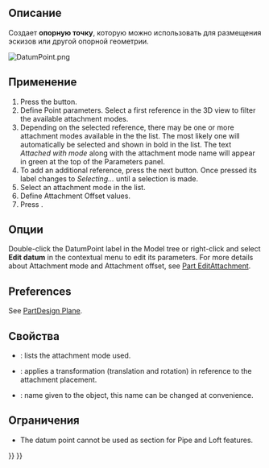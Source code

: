 <languages/>

<div class="mw-translate-fuzzy">
{{Docnav/ru
|[[PartDesign_NewSketch/ru|Создать эскиз]]
|[[PartDesign_Line/ru|Создать опорную линию]]
|[[PartDesign_Workbench/ru|Верстак "PartDesign"]]
|IconL=PartDesign_NewSketch.svg‎
|IconR=PartDesign_Line.svg
|IconC=Workbench_PartDesign.svg
}}
</div>

{{GuiCommand/ru
|Name/ru=Создать опорную точку
|Name=PartDesign_Point
|MenuLocation=Part Design → Create a datum → Создать опорную точку
|Workbenches=[[PartDesign_Workbench/ru|PartDesign]]
|Version=0.17
|SeeAlso=[[PartDesign_Line/ru|Создать опорную линию]], [[PartDesign_Plane/ru|Создать опорную плоскость]]
}}

<span id="Description"></span>
==Описание==

Создает '''опорную точку''', которую можно использовать для размещения эскизов или другой опорной геометрии.

[[File:DatumPoint.png]]
{{Caption|A datum point attached to a sphere with an attachment offset of {{Value|2}} in the Z direction.}}

<span id="Usage"></span>
==Применение==

# Press the {{Button|[[Image:PartDesign_Point.svg|24px]] '''Create a datum point'''}} button.
# Define Point parameters. Select a first reference in the 3D view to filter the available attachment modes.
# Depending on the selected reference, there may be one or more attachment modes available in the the list. The most likely one will automatically be selected and shown in bold in the list. The text ''Attached with mode'' along with the attachment mode name will appear in green at the top of the Parameters panel.
# To add an additional reference, press the next {{Button|Reference}} button. Once pressed its label changes to ''Selecting...'' until a selection is made.
# Select an attachment mode in the list.
# Define Attachment Offset values.
# Press {{Button|OK}}.

<span id="Options"></span>
==Опции==

Double-click the DatumPoint label in the Model tree or right-click and select '''Edit datum''' in the contextual menu to edit its parameters. For more details about Attachment mode and Attachment offset, see [[Part_EditAttachment|Part EditAttachment]].

==Preferences==

See [[PartDesign_Plane#Preferences|PartDesign Plane]].

<span id="Properties"></span>
==Свойства==

* {{PropertyData|MapMode}}: lists the attachment mode used.
* {{PropertyData|Attachment Offset}}: applies a transformation (translation and rotation) in reference to the attachment placement.
* {{PropertyData|Label}}: name given to the object, this name can be changed at convenience.

<span id="Limitations"></span>
==Ограничения==

* The datum point cannot be used as section for Pipe and Loft features.


<div class="mw-translate-fuzzy">
{{Docnav/ru
|[[PartDesign_NewSketch/ru|Создать эскиз]]
|[[PartDesign_Line/ru|Создать опорную линию]]
|[[PartDesign_Workbench/ru|Верстак "PartDesign"]]
|IconL=PartDesign_NewSketch.svg‎
|IconR=PartDesign_Line.svg
|IconC=Workbench_PartDesign.svg
}}
</div>

{{PartDesign Tools navi{{#translation:}}}}
{{Userdocnavi{{#translation:}}}}